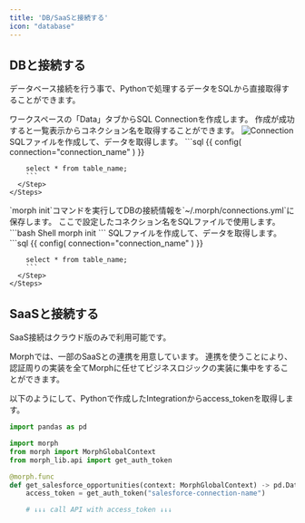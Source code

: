```yaml
---
title: 'DB/SaaSと接続する'
icon: "database"
---
```


## DBと接続する

データベース接続を行う事で、Pythonで処理するデータをSQLから直接取得することができます。

<Tabs>
  <Tab title="クラウド版">
    <Steps>
      <Step title="SQL Connectionを作成する">
        ワークスペースの「Data」タブからSQL Connectionを作成します。
      </Step>
      <Step title="SQL Connectionのコネクション名を取得する">
      作成が成功すると一覧表示からコネクション名を取得することができます。
      <img src="/assets/images/docs/connection.png" alt="Connection" />
      </Step>
      <Step title="SQLファイルを作成してデータを取得する">
        SQLファイルを作成して、データを取得します。
        ```sql
        {{
          config(
            connection="connection_name"
          )
        }}

        select * from table_name;
        ```
      </Step>
    </Steps>
  </Tab>
  <Tab title="ローカル版">
    <Steps>
      <Step title="pipコマンドでmorphをインストールする">
        `morph init`コマンドを実行してDBの接続情報を`~/.morph/connections.yml`に保存します。
        ここで設定したコネクション名をSQLファイルで使用します。
        ```bash Shell
        morph init
        ```
      </Step>
      <Step title="SQLファイルを作成してデータを取得する">
        SQLファイルを作成して、データを取得します。
        ```sql
        {{
          config(
            connection="connection_name"
          )
        }}

        select * from table_name;
        ```
      </Step>
    </Steps>
  </Tab>
</Tabs>

## SaaSと接続する

<Warning>SaaS接続はクラウド版のみで利用可能です。</Warning>

Morphでは、一部のSaaSとの連携を用意しています。
連携を使うことにより、認証周りの実装を全てMorphに任せてビジネスロジックの実装に集中をすることができます。

以下のようにして、Pythonで作成したIntegrationからaccess_tokenを取得します。

```python
import pandas as pd

import morph
from morph import MorphGlobalContext
from morph_lib.api import get_auth_token

@morph.func
def get_salesforce_opportunities(context: MorphGlobalContext) -> pd.DataFrame:
    access_token = get_auth_token("salesforce-connection-name")

    # ↓↓↓ call API with access_token ↓↓↓
```